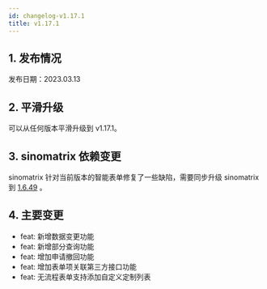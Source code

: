 ```yaml
---
id: changelog-v1.17.1
title: v1.17.1
---
```



## 1. 发布情况

发布日期：2023.03.13

<BundleList version="1.17.1" frontend="1.17.0" backend="1.17.1" font="1.13.0" />

## 2. 平滑升级

可以从任何版本平滑升级到 v1.17.1。

## 3. sinomatrix 依赖变更

sinomatrix 针对当前版本的智能表单修复了一些缺陷，需要同步升级 sinomatrix 到 [1.6.49](http://sinomatrix.gitee.io/sino-matrix-website/docs/changelog/home#v1649--202266) 。

## 4. 主要变更

- feat: 新增数据变更功能
- feat: 新增部分查询功能
- feat: 增加申请撤回功能
- feat: 增加表单项关联第三方接口功能
- feat: 无流程表单支持添加自定义定制列表

